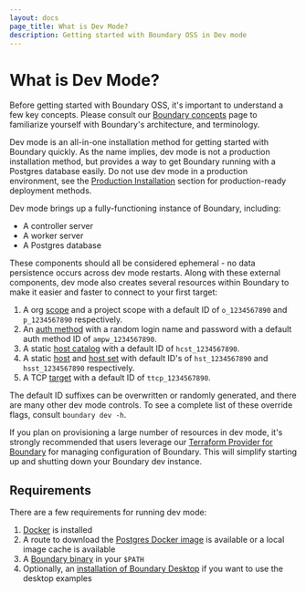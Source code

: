 ```yaml
---
layout: docs
page_title: What is Dev Mode?
description: Getting started with Boundary OSS in Dev mode
---
```


# What is Dev Mode?

Before getting started with Boundary OSS, it's important to understand a few key
concepts. Please consult our [Boundary concepts](/docs/concepts) page to
familiarize yourself with Boundary's architecture, and terminology.

Dev mode is an all-in-one installation method for getting started with Boundary
quickly. As the name implies, dev mode is not a production installation method,
but provides a way to get Boundary running with a Postgres database easily. Do
not use dev mode in a production environment, see the [Production
Installation](/docs/oss/installing/high-availability) section for
production-ready deployment methods.

Dev mode brings up a fully-functioning instance of Boundary, including:

- A controller server
- A worker server
- A Postgres database

These components should all be considered ephemeral - no data persistence occurs
across dev mode restarts. Along with these external components, dev mode also
creates several resources within Boundary to make it easier and faster to
connect to your first target:

1. A org [scope](/docs/concepts/domain-model/scopes) and a project scope with a
   default ID of `o_1234567890` and `p_1234567890` respectively.
1. An [auth method](/docs/concepts/domain-model/auth-methods) with a random
   login name and password with a default auth method ID of `ampw_1234567890`.
1. A static [host catalog](/docs/concepts/domain-model/host-catalogs) with a
   default ID of `hcst_1234567890`.
1. A static [host](/docs/concepts/domain-model/hosts) and [host
   set](/docs/concepts/domain-model/host-sets) with default ID's of
   `hst_1234567890` and `hsst_1234567890` respectively.
1. A TCP [target](/docs/concepts/domain-model/targets) with a default ID of
   `ttcp_1234567890`.

The default ID suffixes can be overwritten or randomly generated, and there are
many other dev mode controls. To see a complete list of these override flags,
consult `boundary dev -h`.

If you plan on provisioning a large number of resources in dev mode, it's
strongly recommended that users leverage our [Terraform Provider for
Boundary](https://github.com/hashicorp/terraform-provider-boundary) for managing
configuration of Boundary. This will simplify starting up and shutting down your
Boundary dev instance.

## Requirements

There are a few requirements for running dev mode:

1. [Docker](https://docs.docker.com/get-docker/) is installed
1. A route to download the [Postgres Docker
   image](https://hub.docker.com/_/postgres) is available or a local image cache
   is available
1. A [Boundary binary](https://www.boundaryproject.io/downloads) in your `$PATH`
1. Optionally, an [installation of Boundary
   Desktop](https://learn.hashicorp.com/tutorials/boundary/oss-getting-started-desktop-app)
   if you want to use the desktop examples